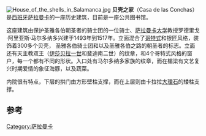 [[File:House_of_the_shells_in_Salamanca.jpg|thumb]]
'''贝壳之家'''（Casa de las Conchas）是[[西班牙|西班牙]][[萨拉曼卡|萨拉曼卡]]的一座历史建筑，目前是一座公共图书馆。

这座建筑由保护圣雅各伯朝圣者的骑士团的一位骑士、[[萨拉曼卡大学|萨拉曼卡大学]]教授罗德里戈·阿里亚斯·马尔多纳多兴建于1493年到1517年。立面混合了[[哥特式|哥特式]]和银匠风格，装饰着300多个贝壳， 圣雅各伯骑士团和以及圣雅各伯之路的朝圣者的标志。立面还有天主教双王（[[伊莎贝拉一世|伊莎贝拉一世]]和斐迪南二世）的纹章，和4个哥特式风格的窗户，每一个都有不同的形状。入口处有马尔多纳多家族的纹章，而在楣梁有文艺复兴时期爱情的象征海豚，以及蔬菜。

内院很有特点，下层的拱门由方形壁柱支撑，而在上层则由卡拉拉[[大理石|大理石]]的矮柱支撑。

==参考==
{{commonscat|Casa de las Conchas (Salamanca)}}
[[Category:萨拉曼卡|Category:萨拉曼卡]]